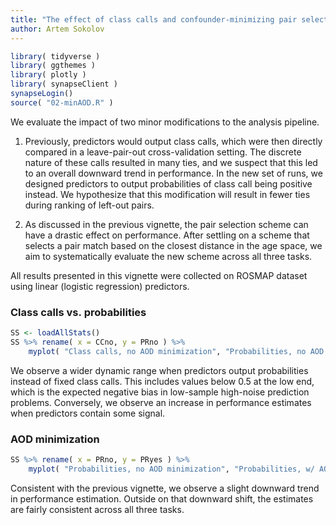 ```yaml
---
title: "The effect of class calls and confounder-minimizing pair selection"
author: Artem Sokolov
---
```


```r
library( tidyverse )
library( ggthemes )
library( plotly )
library( synapseClient )
synapseLogin()
source( "02-minAOD.R" )
```

We evaluate the impact of two minor modifications to the analysis pipeline.

1. Previously, predictors would output class calls, which were then directly compared in a leave-pair-out cross-validation setting. The discrete nature of these calls resulted in many ties, and we suspect that this led to an overall downward trend in performance. In the new set of runs, we designed predictors to output probabilities of class call being positive instead. We hypothesize that this modification will result in fewer ties during ranking of left-out pairs.

2. As discussed in the previous vignette, the pair selection scheme can have a drastic effect on performance. After settling on a scheme that selects a pair match based on the closest distance in the age space, we aim to systematically evaluate the new scheme across all three tasks.

All results presented in this vignette were collected on ROSMAP dataset using linear (logistic regression) predictors.

### Class calls vs. probabilities

```r
SS <- loadAllStats()
SS %>% rename( x = CCno, y = PRno ) %>%
    myplot( "Class calls, no AOD minimization", "Probabilities, no AOD minimization" )
```

We observe a wider dynamic range when predictors output probabilities instead of fixed class calls. This includes values below 0.5 at the low end, which is the expected negative bias in low-sample high-noise prediction problems. Conversely, we observe an increase in performance estimates when predictors contain some signal.

### AOD minimization

```r
SS %>% rename( x = PRno, y = PRyes ) %>%
    myplot( "Probabilities, no AOD minimization", "Probabilities, w/ AOD minimization" )
```

Consistent with the previous vignette, we observe a slight downward trend in performance estimation. Outside on that downward shift, the estimates are fairly consistent across all three tasks.
